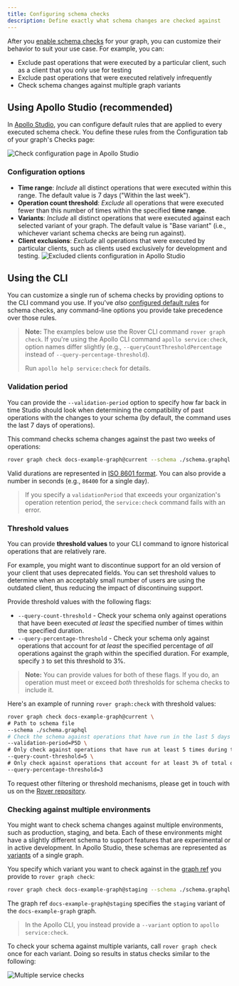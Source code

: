 ```yaml
---
title: Configuring schema checks
description: Define exactly what schema changes are checked against
---
```


After you [enable schema checks](./schema-checks/) for your graph, you can customize their behavior to suit your use case. For example, you can:

* Exclude past operations that were executed by a particular client, such as a client that you only use for testing
* Exclude past operations that were executed relatively infrequently
* Check schema changes against multiple graph variants

## Using Apollo Studio (recommended)

In [Apollo Studio](https://studio.apollographql.com), you can configure default rules that are applied to every executed schema check. You define these rules from the Configuration tab of your graph's Checks page:

<img class="screenshot" src="./img/check-configurations/check-configuration-page.png" alt="Check configuration page in Apollo Studio" />

### Configuration options

* **Time range**: _Include_ all distinct operations that were executed within this range. The default value is 7 days ("Within the last week").
* **Operation count threshold**: _Exclude_ all operations that were executed fewer than this number of times within the specified **time range**.
* **Variants**: _Include_ all distinct operations that were executed against each selected variant of your graph. The default value is "Base variant" (i.e., whichever variant schema checks are being run against).
* **Client exclusions**: _Exclude_ all operations that were executed by particular clients, such as clients used exclusively for development and testing.
    <img class="screenshot" src="./img/check-configurations/excluded-clients.png" alt="Excluded clients configuration in Apollo Studio" />

## Using the CLI

You can customize a single run of schema checks by providing options to the CLI command you use. If you've _also_ [configured default rules](#using-apollo-studio-recommended) for schema checks, any command-line options you provide take precedence over those rules.

> **Note:** The examples below use the Rover CLI command `rover graph check`. If you're using the Apollo CLI command `apollo service:check`, option names differ slightly (e.g., `--queryCountThresholdPercentage` instead of `--query-percentage-threshold`).
>
>Run `apollo help service:check` for details.

### Validation period

You can provide the `--validation-period` option to specify how far back in time Studio should look when determining the compatibility of past operations with the changes to your schema (by default, the command uses the last 7 days of operations).

This command checks schema changes against the past two weeks of operations:

```bash
rover graph check docs-example-graph@current --schema ./schema.graphql --validation-period=P2W
```

Valid durations are represented in [ISO 8601 format](https://en.wikipedia.org/wiki/ISO_8601#Durations). You can also provide a number in seconds (e.g., `86400` for a single day).

> If you specify a `validationPeriod` that exceeds your organization's operation retention period, the `service:check` command fails with an error.

### Threshold values

You can provide **threshold values** to your CLI command to ignore historical operations that are relatively rare.

For example, you might want to discontinue support for an old version of your client that uses deprecated fields. You can set threshold values to determine when an acceptably small number of users are using the outdated client, thus reducing the impact of discontinuing support.

Provide threshold values with the following flags:

- `--query-count-threshold` - Check your schema only against operations that have been executed _at least_ the specified number of times within the specified duration.
- `--query-percentage-threshold` - Check your schema only against operations that account for _at least_ the specified percentage of _all_ operations against the graph within the specified duration. For example, specify `3` to set this threshold to 3%.

> **Note:** You can provide values for both of these flags. If you do, an operation must meet or exceed _both_ thresholds for schema checks to include it.

Here's an example of running `rover graph:check` with threshold values:

```bash
rover graph check docs-example-graph@current \
# Path to schema file
--schema ./schema.graphql 
# Check the schema against operations that have run in the last 5 days
--validation-period=P5D \
# Only check against operations that have run at least 5 times during the 5-day duration
--query-count-threshold=5 \
# Only check against operations that account for at least 3% of total operation volume
--query-percentage-threshold=3
```

To request other filtering or threshold mechanisms, please get in touch with us on the [Rover repository](https://github.com/apollographql/rover).

### Checking against multiple environments

You might want to check schema changes against multiple environments, such as production, staging, and beta. Each of these environments might have a slightly different schema to support features that are experimental or in active development. In Apollo Studio, these schemas are represented as [variants](./org/graphs/#managing-variants) of a single graph.

You specify which variant you want to check against in the [graph ref](https://www.apollographql.com/docs/rover/conventions/#graph-refs) you provide to `rover graph check`:

```bash
rover graph check docs-example-graph@staging --schema ./schema.graphql
```

The graph ref `docs-example-graph@staging` specifies the `staging` variant of the `docs-example-graph` graph.
 
> In the Apollo CLI, you instead provide a `--variant` option to `apollo service:check`.

To check your schema against multiple variants, call `rover graph check` once for each variant. Doing so results in status checks similar to the following:

<img class="screenshot" src="./img/schema-checks/multi-github-check.png" alt="Multiple service checks" />
